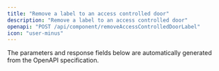 ```yaml
---
title: "Remove a label to an access controlled door"
description: "Remove a label to an access controlled door"
openapi: "POST /api/component/removeAccessControlledDoorLabel"
icon: "user-minus"
---
```


<Note>
The parameters and response fields below are automatically generated from the OpenAPI specification.
</Note>
